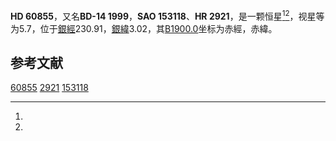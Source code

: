 {{Starbox begin
| name = HD 60855
}}
{{Starbox observe
| epoch = [[J2000.0|J2000.0]]
| constell = {{星座名待查}}<ref name=SIMBAD>{{cite web
 | url=http://simbad.u-strasbg.fr/simbad/sim-id?Ident=HR+2921
 | title =Pulsating variable Star
 | publisher=Centre de Données astronomiques de Strasbourg
 | work=SIMBAD
 | accessdate=2012-07-13}}</ref><ref name=DATA>{{cite web
 | url=http://vizier.u-strasbg.fr/viz-bin/VizieR-5?-out.add=.&-source=5050&-corr=PK=HR&-out.max=9999&HR=2921
 | title=VizieR Detailed Page
 | accessdate=2012-07-13
 | archive-date=2016-03-04
 | archive-url=https://web.archive.org/web/20160304211554/http://vizier.u-strasbg.fr/viz-bin/VizieR-5?-out.add=.&-source=5050&-corr=PK=HR&-out.max=9999&HR=2921
 | dead-url=no
 }}</ref>
| 星官 = 
| ra = {{RA|7|36|3.9}}<ref name=SIMBAD /><ref name=DATA />
| dec = {{DEC|-14|29|34}}<ref name=SIMBAD /><ref name=DATA />
| appmag_v = 5.7<ref name=SIMBAD /><ref name=DATA />
}}
{{Starbox character
| class = B2Ve<ref name=SIMBAD /><ref name=DATA />
| b-v = -0.12<ref name=SIMBAD /><ref name=DATA />
| u-b = -0.71<ref name=SIMBAD /><ref name=DATA />
| r-i = -0.1<ref name=SIMBAD /><ref name=DATA />
| variable = 
}}
{{Starbox astrometry
| radial_v = -0.71
| prop_mo_ra = 21
| parallax = 
| p_error = 
}}
{{Starbox catalog
| names =BD-14 1999，[[SAO星表|SAO]] 153118，[[HD星表|HD]] 60855，[[HR星表|HR]] 2921}}
{{Starbox reference |Simbad=HR+2921}}
{{Starbox end}}

'''HD 60855'''，又名'''BD-14 1999'''，'''SAO 153118'''、'''HR 2921'''，是一颗恒星<ref name=SIMBAD /><ref name=DATA />，视星等为5.7，位于[[銀道座標系|銀經]]230.91，[[銀道座標系|銀緯]]3.02，其[[B1900.0|B1900.0]]坐标为赤經{{RA|7|31|28}}，赤緯{{DEC|-14|3.02|16}}。

== 参考文献 ==
{{reflist}}

{{star-stub}}

[[Category:HD和HDE天體|60855]]
[[Category:HR天體|2921]]
[[Category:SAO天體|153118]]